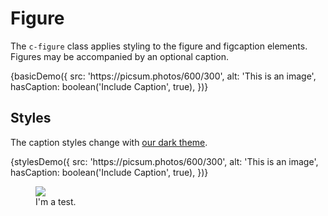 
<Meta title="Components/Figure" decorators={[withKnobs]} />

# Figure

The `c-figure` class applies styling to the figure and figcaption elements. Figures may be accompanied by an optional caption.

<Preview>
  <Story name="Basic">
    {basicDemo({
      src: 'https://picsum.photos/600/300',
      alt: 'This is an image',
      hasCaption: boolean('Include Caption', true),
    })}
  </Story>
</Preview>

## Styles

The caption styles change with [our dark theme](/?path=/docs/themes--dark).

<Preview>
  <Story name="Styles (Dark)">
    {stylesDemo({
      src: 'https://picsum.photos/600/300',
      alt: 'This is an image',
      hasCaption: boolean('Include Caption', true),
    })}
  </Story>
</Preview>

<figure>
<img src="https://picsum.photos/600/300"></img>
<figcaption>I'm a test.</figcaption>
</figure>
